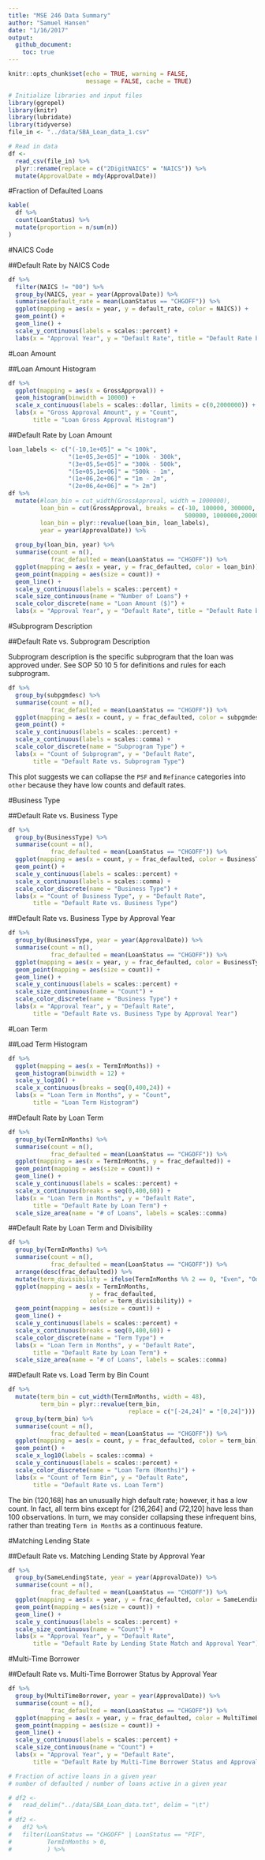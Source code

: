```yaml
---
title: "MSE 246 Data Summary"
author: "Samuel Hansen"
date: "1/16/2017"
output: 
  github_document:
    toc: true
---
```


```r
knitr::opts_chunk$set(echo = TRUE, warning = FALSE, 
                      message = FALSE, cache = TRUE)
```

```r
# Initialize libraries and input files 
library(ggrepel)
library(knitr)
library(lubridate)
library(tidyverse)
file_in <- "../data/SBA_Loan_data_1.csv"
```

```r
# Read in data 
df <- 
  read_csv(file_in) %>%
  plyr::rename(replace = c("2DigitNAICS" = "NAICS")) %>%
  mutate(ApprovalDate = mdy(ApprovalDate))
```

#Fraction of Defaulted Loans 
```r
kable(
  df %>%
  count(LoanStatus) %>%
  mutate(proportion = n/sum(n))
)
```

#NAICS Code 

##Default Rate by NAICS Code 
```r
df %>%
  filter(NAICS != "00") %>%
  group_by(NAICS, year = year(ApprovalDate)) %>%
  summarise(default_rate = mean(LoanStatus == "CHGOFF")) %>%
  ggplot(mapping = aes(x = year, y = default_rate, color = NAICS)) +
  geom_point() +
  geom_line() +
  scale_y_continuous(labels = scales::percent) +
  labs(x = "Approval Year", y = "Default Rate", title = "Default Rate by NAICS Code")
```

#Loan Amount

##Loan Amount Histogram
```r
df %>%
  ggplot(mapping = aes(x = GrossApproval)) +
  geom_histogram(binwidth = 10000) +
  scale_x_continuous(labels = scales::dollar, limits = c(0,2000000)) +
  labs(x = "Gross Approval Amount", y = "Count",
       title = "Loan Gross Approval Histogram")
```

##Default Rate by Loan Amount
```r
loan_labels <- c("(-10,1e+05]" = "< 100k",
                 "(1e+05,3e+05]" = "100k - 300k",
                 "(3e+05,5e+05]" = "300k - 500k",
                 "(5e+05,1e+06]" = "500k - 1m",
                 "(1e+06,2e+06]" = "1m - 2m",
                 "(2e+06,4e+06]" = "> 2m")
df %>%
  mutate(#loan_bin = cut_width(GrossApproval, width = 1000000),
         loan_bin = cut(GrossApproval, breaks = c(-10, 100000, 300000, 
                                                  500000, 1000000,2000000, 4000000)),
         loan_bin = plyr::revalue(loan_bin, loan_labels),
         year = year(ApprovalDate)) %>%
  
  group_by(loan_bin, year) %>%
  summarise(count = n(),
            frac_defaulted = mean(LoanStatus == "CHGOFF")) %>%
  ggplot(mapping = aes(x = year, y = frac_defaulted, color = loan_bin)) +
  geom_point(mapping = aes(size = count)) +
  geom_line() +
  scale_y_continuous(labels = scales::percent) +
  scale_size_continuous(name = "Number of Loans") + 
  scale_color_discrete(name = "Loan Amount ($)") + 
  labs(x = "Approval Year", y = "Default Rate", title = "Default Rate by Loan Amount")
```

#Subprogram Description

##Default Rate vs. Subprogram Description

Subprogram description is the specific subprogram that the loan was approved 
under. See SOP 50 10 5 for definitions and rules for each subprogram.

```r
df %>%
  group_by(subpgmdesc) %>%
  summarise(count = n(),
            frac_defaulted = mean(LoanStatus == "CHGOFF")) %>%
  ggplot(mapping = aes(x = count, y = frac_defaulted, color = subpgmdesc)) +
  geom_point() +
  scale_y_continuous(labels = scales::percent) +
  scale_x_continuous(labels = scales::comma) +
  scale_color_discrete(name = "Subprogram Type") + 
  labs(x = "Count of Subprogram", y = "Default Rate",
       title = "Default Rate vs. Subprogram Type")
```

This plot suggests we can collapse the `PSF` and `Refinance` categories into `other` because they have low counts and default rates. 

#Business Type

##Default Rate vs. Business Type

```r
df %>%
  group_by(BusinessType) %>%
  summarise(count = n(),
            frac_defaulted = mean(LoanStatus == "CHGOFF")) %>%
  ggplot(mapping = aes(x = count, y = frac_defaulted, color = BusinessType)) +
  geom_point() +
  scale_y_continuous(labels = scales::percent) +
  scale_x_continuous(labels = scales::comma) +
  scale_color_discrete(name = "Business Type") + 
  labs(x = "Count of Business Type", y = "Default Rate",
       title = "Default Rate vs. Business Type")
```

##Default Rate vs. Business Type by Approval Year

```r
df %>%
  group_by(BusinessType, year = year(ApprovalDate)) %>%
  summarise(count = n(),
            frac_defaulted = mean(LoanStatus == "CHGOFF")) %>%
  ggplot(mapping = aes(x = year, y = frac_defaulted, color = BusinessType)) +
  geom_point(mapping = aes(size = count)) +
  geom_line() +
  scale_y_continuous(labels = scales::percent) +
  scale_size_continuous(name = "Count") +
  scale_color_discrete(name = "Business Type") + 
  labs(x = "Approval Year", y = "Default Rate",
       title = "Default Rate vs. Business Type by Approval Year")
```

#Loan Term

##Load Term Histogram

```r
df %>%
  ggplot(mapping = aes(x = TermInMonths)) +
  geom_histogram(binwidth = 12) +
  scale_y_log10() +
  scale_x_continuous(breaks = seq(0,400,24)) +
  labs(x = "Loan Term in Months", y = "Count",
       title = "Loan Term Histogram")
```

##Default Rate by Loan Term 

```r
df %>% 
  group_by(TermInMonths) %>%
  summarise(count = n(),
            frac_defaulted = mean(LoanStatus == "CHGOFF")) %>%
  ggplot(mapping = aes(x = TermInMonths, y = frac_defaulted)) +
  geom_point(mapping = aes(size = count)) +
  geom_line() +
  scale_y_continuous(labels = scales::percent) +
  scale_x_continuous(breaks = seq(0,400,60)) +
  labs(x = "Loan Term in Months", y = "Default Rate",
       title = "Default Rate by Loan Term") +
  scale_size_area(name = "# of Loans", labels = scales::comma)
```

##Default Rate by Loan Term and Divisibility 
```r
df %>% 
  group_by(TermInMonths) %>%
  summarise(count = n(),
            frac_defaulted = mean(LoanStatus == "CHGOFF")) %>% 
  arrange(desc(frac_defaulted)) %>%
  mutate(term_divisibility = ifelse(TermInMonths %% 2 == 0, "Even", "Odd")) %>%
  ggplot(mapping = aes(x = TermInMonths, 
                       y = frac_defaulted, 
                       color = term_divisibility)) +
  geom_point(mapping = aes(size = count)) +
  geom_line() +
  scale_y_continuous(labels = scales::percent) +
  scale_x_continuous(breaks = seq(0,400,60)) +
  scale_color_discrete(name = "Term Type") +
  labs(x = "Loan Term in Months", y = "Default Rate",
       title = "Default Rate by Loan Term") +
  scale_size_area(name = "# of Loans", labels = scales::comma)
```



##Default Rate vs. Load Term by Bin Count

```r
df %>%
  mutate(term_bin = cut_width(TermInMonths, width = 48), 
         term_bin = plyr::revalue(term_bin, 
                                  replace = c("[-24,24]" = "[0,24]"))) %>%
  group_by(term_bin) %>%
  summarise(count = n(),
            frac_defaulted = mean(LoanStatus == "CHGOFF")) %>%
  ggplot(mapping = aes(x = count, y = frac_defaulted, color = term_bin)) +
  geom_point() +
  scale_x_log10(labels = scales::comma) +
  scale_y_continuous(labels = scales::percent) +
  scale_color_discrete(name = "Loan Term (Months)") + 
  labs(x = "Count of Term Bin", y = "Default Rate",
       title = "Default Rate vs. Loan Term")
```

The bin (120,168] has an unusually high default rate; however, it has a low
count. In fact, all term bins except for (216,264] and (72,120] have less than
100 observations. In turn, we may consider collapsing these infrequent bins,
rather than treating `Term in Months` as a continuous feature. 

#Matching Lending State

##Default Rate vs. Matching Lending State by Approval Year

```r
df %>%
  group_by(SameLendingState, year = year(ApprovalDate)) %>%
  summarise(count = n(),
            frac_defaulted = mean(LoanStatus == "CHGOFF")) %>%
  ggplot(mapping = aes(x = year, y = frac_defaulted, color = SameLendingState)) +
  geom_point(mapping = aes(size = count)) +
  geom_line() +
  scale_y_continuous(labels = scales::percent) +
  scale_size_continuous(name = "Count") + 
  labs(x = "Approval Year", y = "Default Rate", 
       title = "Default Rate by Lending State Match and Approval Year")
```

#Multi-Time Borrower

##Default Rate vs. Multi-Time Borrower Status by Approval Year

```r
df %>%
  group_by(MultiTimeBorrower, year = year(ApprovalDate)) %>%
  summarise(count = n(),
            frac_defaulted = mean(LoanStatus == "CHGOFF")) %>%
  ggplot(mapping = aes(x = year, y = frac_defaulted, color = MultiTimeBorrower)) +
  geom_point(mapping = aes(size = count)) +
  geom_line() +
  scale_y_continuous(labels = scales::percent) +
  scale_size_continuous(name = "Count") + 
  labs(x = "Approval Year", y = "Default Rate", 
       title = "Default Rate by Multi-Time Borrower Status and Approval Year")
```


```r
# Fraction of active loans in a given year
# number of defaulted / number of loans active in a given year 

# df2 <-
#   read_delim("../data/SBA_Loan_data.txt", delim = "\t")
# 
# df2 <-
#   df2 %>%
#   filter(LoanStatus == "CHGOFF" | LoanStatus == "PIF",
#          TermInMonths > 0,
#          ) %>%
```

